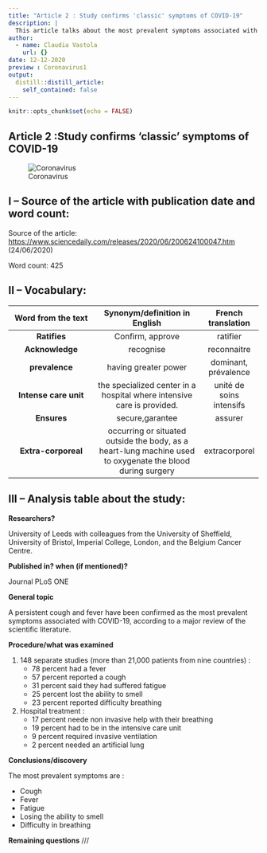 ```yaml
---
title: "Article 2 : Study confirms 'classic' symptoms of COVID-19"
description: |
  This article talks about the most prevalent symptoms associated with COVID-19, according to a major review of the scientific literature.
author:
  - name: Claudia Vastola
    url: {}
date: 12-12-2020
preview : Coronavirus1
output:
  distill::distill_article:
    self_contained: false
---
```


```r
knitr::opts_chunk$set(echo = FALSE)
```

## Article 2 :Study confirms 'classic' symptoms of COVID-19


![Coronavirus](//media/sf_shared/projects/Claudia-vastola-blog/image/corona.png)


## I – Source of the article with publication date and word count:


Source of the article:  <https://www.sciencedaily.com/releases/2020/06/200624100047.htm> (24/06/2020)


Word count: 425

## II – Vocabulary: 


| Word from the text | Synonym/definition in English | French translation | 
|:----------:|:-------------:|:------:|
| **Ratifies** | Confirm, approve | ratifier |
| **Acknowledge** | recognise | reconnaitre |
| **prevalence** | having greater power | dominant, prévalence |
| **Intense care unit** | the specialized center in a hospital where intensive care is provided. | unité de soins intensifs |
| **Ensures** | secure,garantee | assurer |
| **Extra-corporeal** | occurring or situated outside the body, as a heart-lung machine used to oxygenate the blood during surgery | extracorporel |


## III – Analysis table about the study:


**Researchers?** 

University of Leeds with colleagues from the University of Sheffield, University of Bristol, Imperial College, London, and the Belgium Cancer Centre.


**Published in? when (if mentioned)?**  


Journal PLoS ONE 


**General topic**  


A persistent cough and fever have been confirmed as the most prevalent symptoms associated with COVID-19, according to a major review of the scientific literature.


**Procedure/what was examined** 


1. 148 separate studies (more than 21,000 patients from nine countries) :
    * 78 percent had a fever
    * 57 percent reported a cough
    * 31 percent said they had suffered fatigue
    * 25 percent lost the ability to smell
    * 23 percent reported difficulty breathing
2. Hospital treatment :
    * 17 percent neede non invasive help with their breathing 
    * 19 percent had to be in the intensive care unit
    * 9 percent required invasive ventilation 
    * 2 percent needed an artificial lung



**Conclusions/discovery**   

 
The most prevalent symptoms are : 


* Cough
* Fever
* Fatigue
* Losing the ability to smell
* Difficulty in breathing 
 
 
**Remaining questions**   ///

